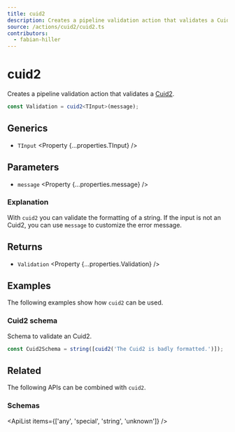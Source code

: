```yaml
---
title: cuid2
description: Creates a pipeline validation action that validates a Cuid2.
source: /actions/cuid2/cuid2.ts
contributors:
  - fabian-hiller
---
```



# cuid2

Creates a pipeline validation action that validates a [Cuid2](https://github.com/paralleldrive/cuid2).

```ts
const Validation = cuid2<TInput>(message);
```

## Generics

- `TInput` <Property {...properties.TInput} />

## Parameters

- `message` <Property {...properties.message} />

### Explanation

With `cuid2` you can validate the formatting of a string. If the input is not an Cuid2, you can use `message` to customize the error message.

## Returns

- `Validation` <Property {...properties.Validation} />

## Examples

The following examples show how `cuid2` can be used.

### Cuid2 schema

Schema to validate an Cuid2.

```ts
const Cuid2Schema = string([cuid2('The Cuid2 is badly formatted.')]);
```

## Related

The following APIs can be combined with `cuid2`.

### Schemas

<ApiList items={['any', 'special', 'string', 'unknown']} />
